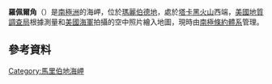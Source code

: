 {{coord|76|19|S|112|54|W|display=title}}

'''羅佩爾角'''（{{lang-en|Roper Point}}）是[[南極洲|南極洲]]的海岬，位於[[瑪麗伯德地|瑪麗伯德地]]，處於[[塔卡黑火山|塔卡黑火山]]西端，[[美國地質調查局|美國地質調查局]]根據測量和[[美國海軍|美國海軍]]拍攝的空中照片繪入地圖，現時由[[南極條約體系|南極條約體系]]管理。

==參考資料==
{{usgs-gazetteer}}

{{DEFAULTSORT:Roper Point}}
[[Category:馬里伯地海岬|Category:馬里伯地海岬]]


{{MarieByrdLand-geo-stub}}
